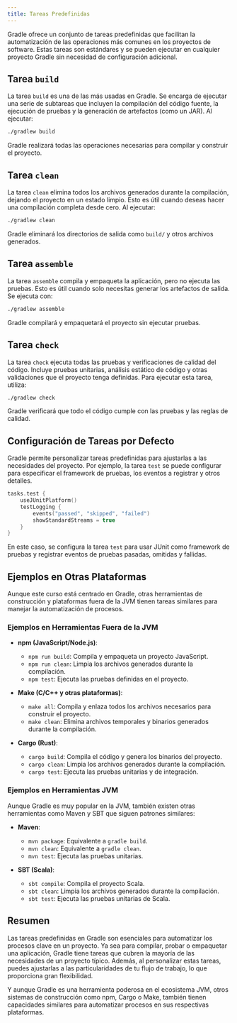 ```yaml
---
title: Tareas Predefinidas
---
```




<ReadingTime/>

Gradle ofrece un conjunto de tareas predefinidas que facilitan la automatización de las operaciones más comunes en los
proyectos de software. Estas tareas son estándares y se pueden ejecutar en cualquier proyecto Gradle sin necesidad de
configuración adicional.

## Tarea `build`

La tarea `build` es una de las más usadas en Gradle. Se encarga de ejecutar una serie de subtareas que incluyen la
compilación del código fuente, la ejecución de pruebas y la generación de artefactos (como un JAR). Al ejecutar:

```bash
./gradlew build
```

Gradle realizará todas las operaciones necesarias para compilar y construir el proyecto.

## Tarea `clean`

La tarea `clean` elimina todos los archivos generados durante la compilación, dejando el proyecto en un estado limpio.
Esto es útil cuando deseas hacer una compilación completa desde cero. Al ejecutar:

```bash
./gradlew clean
```

Gradle eliminará los directorios de salida como `build/` y otros archivos generados.

## Tarea `assemble`

La tarea `assemble` compila y empaqueta la aplicación, pero no ejecuta las pruebas. Esto es útil cuando solo necesitas
generar los artefactos de salida. Se ejecuta con:

```bash
./gradlew assemble
```

Gradle compilará y empaquetará el proyecto sin ejecutar pruebas.

## Tarea `check`

La tarea `check` ejecuta todas las pruebas y verificaciones de calidad del código. Incluye pruebas unitarias, análisis
estático de código y otras validaciones que el proyecto tenga definidas. Para ejecutar esta tarea, utiliza:

```bash
./gradlew check
```

Gradle verificará que todo el código cumple con las pruebas y las reglas de calidad.

## Configuración de Tareas por Defecto

Gradle permite personalizar tareas predefinidas para ajustarlas a las necesidades del proyecto. Por ejemplo, la tarea
`test` se puede configurar para especificar el framework de pruebas, los eventos a registrar y otros detalles.

```kotlin title="convention-plugins/src/main/kotlin/jvm.conventions.gradle.kts"
tasks.test {
    useJUnitPlatform()
    testLogging {
        events("passed", "skipped", "failed")
        showStandardStreams = true
    }
}
```

En este caso, se configura la tarea `test` para usar JUnit como framework de pruebas y registrar eventos de pruebas
pasadas, omitidas y fallidas.

## Ejemplos en Otras Plataformas

Aunque este curso está centrado en Gradle, otras herramientas de construcción y plataformas fuera de la JVM tienen
tareas similares para manejar la automatización de procesos.

### Ejemplos en Herramientas Fuera de la JVM

- **npm (JavaScript/Node.js)**:
    - `npm run build`: Compila y empaqueta un proyecto JavaScript.
    - `npm run clean`: Limpia los archivos generados durante la compilación.
    - `npm test`: Ejecuta las pruebas definidas en el proyecto.

- **Make (C/C++ y otras plataformas)**:
    - `make all`: Compila y enlaza todos los archivos necesarios para construir el proyecto.
    - `make clean`: Elimina archivos temporales y binarios generados durante la compilación.

- **Cargo (Rust)**:
    - `cargo build`: Compila el código y genera los binarios del proyecto.
    - `cargo clean`: Limpia los archivos generados durante la compilación.
    - `cargo test`: Ejecuta las pruebas unitarias y de integración.

### Ejemplos en Herramientas JVM

Aunque Gradle es muy popular en la JVM, también existen otras herramientas como Maven y SBT que siguen patrones
similares:

- **Maven**:
    - `mvn package`: Equivalente a `gradle build`.
    - `mvn clean`: Equivalente a `gradle clean`.
    - `mvn test`: Ejecuta las pruebas unitarias.

- **SBT (Scala)**:
    - `sbt compile`: Compila el proyecto Scala.
    - `sbt clean`: Limpia los archivos generados durante la compilación.
    - `sbt test`: Ejecuta las pruebas unitarias de Scala.

## Resumen

Las tareas predefinidas en Gradle son esenciales para automatizar los procesos clave en un proyecto. Ya sea para
compilar, probar o empaquetar una aplicación, Gradle tiene tareas que cubren la mayoría de las necesidades de un
proyecto típico. Además, al personalizar estas tareas, puedes ajustarlas a las particularidades de tu flujo de
trabajo, lo que proporciona gran flexibilidad.

Y aunque Gradle es una herramienta poderosa en el ecosistema JVM, otros sistemas de construcción como npm, Cargo o Make, también tienen capacidades similares para automatizar procesos en sus respectivas plataformas.
